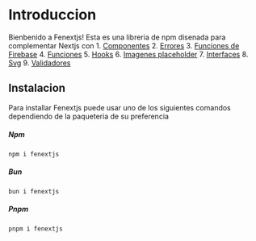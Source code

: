 # Introduccion
 
Bienbenido a Fenextjs! Esta es una libreria de npm disenada para complementar Nextjs con
    1. [Componentes](/components)
    2. [Errores](/error)
    3. [Funciones de Firebase](/firebase)
    4. [Funciones](/function)
    5. [Hooks](/hook)
    6. [Imagenes placeholder](/img-placeholder)
    7. [Interfaces](/interface)
    8. [Svg](/svg)
    9. [Validadores](/vaidator)


## Instalacion

Para installar Fenextjs puede usar uno de los siguientes comandos dependiendo de la paqueteria de su preferencia

##### Npm
```code copy
npm i fenextjs
```

##### Bun
```code copy
bun i fenextjs
```

##### Pnpm
```code copy
pnpm i fenextjs
```

